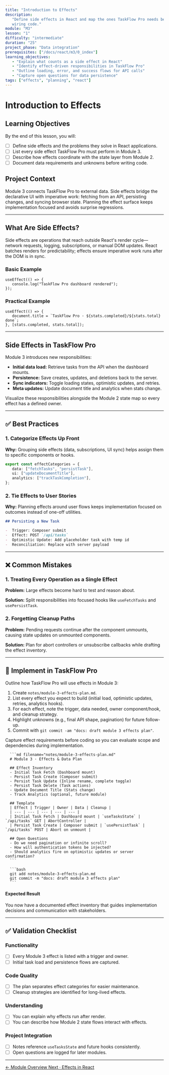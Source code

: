 ```yaml
---
title: "Introduction to Effects"
description:
   "Define side effects in React and map the ones TaskFlow Pro needs before
   wiring code."
module: "M3"
lesson: "1"
difficulty: "intermediate"
duration: "25"
project_phase: "Data integration"
prerequisites: ["/docs/react/m3/0_index"]
learning_objectives:
   - "Explain what counts as a side effect in React"
   - "Identify effect-driven responsibilities in TaskFlow Pro"
   - "Outline loading, error, and success flows for API calls"
   - "Capture open questions for data persistence"
tags: ["effects", "planning", "react"]
---
```



# Introduction to Effects

## Learning Objectives

By the end of this lesson, you will:

-  [ ] Define side effects and the problems they solve in React applications.
-  [ ] List every side effect TaskFlow Pro must perform in Module 3.
-  [ ] Describe how effects coordinate with the state layer from Module 2.
-  [ ] Document data requirements and unknowns before writing code.

## Project Context

Module 3 connects TaskFlow Pro to external data. Side effects bridge the
declarative UI with imperative work: fetching from an API, persisting changes,
and syncing browser state. Planning the effect surface keeps implementation
focused and avoids surprise regressions.

---

## What Are Side Effects?

Side effects are operations that reach outside React's render cycle—network
requests, logging, subscriptions, or manual DOM updates. React batches renders
for predictability; effects ensure imperative work runs after the DOM is in
sync.

### Basic Example

```tsx
useEffect(() => {
   console.log("TaskFlow Pro dashboard rendered");
});
```

### Practical Example

```tsx
useEffect(() => {
   document.title = `TaskFlow Pro · ${stats.completed}/${stats.total} done`;
}, [stats.completed, stats.total]);
```

---

## Side Effects in TaskFlow Pro

Module 3 introduces new responsibilities:

-  **Initial data load:** Retrieve tasks from the API when the dashboard mounts.
-  **Persistence:** Save creates, updates, and deletions back to the server.
-  **Sync indicators:** Toggle loading states, optimistic updates, and retries.
-  **Meta updates:** Update document title and analytics when stats change.

Visualize these responsibilities alongside the Module 2 state map so every
effect has a defined owner.

---

## ✅ Best Practices

### 1. Categorize Effects Up Front

**Why:** Grouping side effects (data, subscriptions, UI sync) helps assign them
to specific components or hooks.

```ts
export const effectCategories = {
   data: ["fetchTasks", "persistTask"],
   ui: ["updateDocumentTitle"],
   analytics: ["trackTaskCompletion"],
};
```

### 2. Tie Effects to User Stories

**Why:** Planning effects around user flows keeps implementation focused on
outcomes instead of one-off utilities.

```md
## Persisting a New Task

-  Trigger: Composer submit
-  Effect: POST `/api/tasks`
-  Optimistic Update: Add placeholder task with temp id
-  Reconciliation: Replace with server payload
```

---

## ❌ Common Mistakes

### 1. Treating Every Operation as a Single Effect

**Problem:** Large effects become hard to test and reason about.

**Solution:** Split responsibilities into focused hooks like `useFetchTasks` and
`usePersistTask`.

### 2. Forgetting Cleanup Paths

**Problem:** Pending requests continue after the component unmounts, causing
state updates on unmounted components.

**Solution:** Plan for abort controllers or unsubscribe callbacks while drafting
the effect inventory.

---

## 🔨 Implement in TaskFlow Pro

Outline how TaskFlow Pro will use effects in Module 3:

1. Create `notes/module-3-effects-plan.md`.
2. List every effect you expect to build (initial load, optimistic updates,
   retries, analytics hooks).
3. For each effect, note the trigger, data needed, owner component/hook, and
   cleanup strategy.
4. Highlight unknowns (e.g., final API shape, pagination) for future follow-up.
5. Commit with `git commit -am "docs: draft module 3 effects plan"`.

<Accordions type='single' className='mt-4'>
   <Accordion title='Solution Walkthrough'>
      <p>
         Capture effect requirements before coding so you can evaluate scope and dependencies during implementation.
      </p>

      ```md filename="notes/module-3-effects-plan.md"
      # Module 3 · Effects & Data Plan

      ## Effect Inventory
      - Initial Task Fetch (Dashboard mount)
      - Persist Task Create (Composer submit)
      - Persist Task Update (Inline rename, complete toggle)
      - Persist Task Delete (Task actions)
      - Update Document Title (Stats change)
      - Track Analytics (optional, future module)

      ## Template
      | Effect | Trigger | Owner | Data | Cleanup |
      | --- | --- | --- | --- | --- |
      | Initial Task Fetch | Dashboard mount | `useTasksState` | `/api/tasks` GET | AbortController |
      | Persist Task Create | Composer submit | `usePersistTask` | `/api/tasks` POST | Abort on unmount |

      ## Open Questions
      - Do we need pagination or infinite scroll?
      - How will authentication tokens be injected?
      - Should analytics fire on optimistic updates or server confirmation?
      ```

      ```bash
      git add notes/module-3-effects-plan.md
      git commit -m "docs: draft module 3 effects plan"
      ```

   </Accordion>
</Accordions>

#### Expected Result

You now have a documented effect inventory that guides implementation decisions
and communication with stakeholders.

---

## ✅ Validation Checklist

### Functionality

-  [ ] Every Module 3 effect is listed with a trigger and owner.
-  [ ] Initial task load and persistence flows are captured.

### Code Quality

-  [ ] The plan separates effect categories for easier maintenance.
-  [ ] Cleanup strategies are identified for long-lived effects.

### Understanding

-  [ ] You can explain why effects run after render.
-  [ ] You can describe how Module 2 state flows interact with effects.

### Project Integration

-  [ ] Notes reference `useTasksState` and future hooks consistently.
-  [ ] Open questions are logged for later modules.

---

<div className='mt-8 flex justify-between'>
   <a
      href='/docs/react/m3/0_index'
      className='text-sm font-medium text-muted-foreground hover:text-foreground'
   >
      ← Module Overview
   </a>
   <a
      href='/docs/react/m3/2_effects-in-react'
      className='text-sm font-medium text-primary hover:text-primary/80'
   >
      Next · Effects in React
   </a>
</div>
